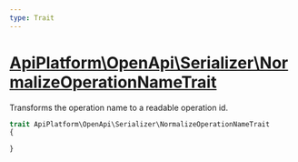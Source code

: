 ```yaml
---
type: Trait
---
```


# [ApiPlatform\OpenApi\Serializer\NormalizeOperationNameTrait](/docs/vmain/reference/OpenApi/Serializer/NormalizeOperationNameTrait)

Transforms the operation name to a readable operation id.


```php
trait ApiPlatform\OpenApi\Serializer\NormalizeOperationNameTrait
{

}
```